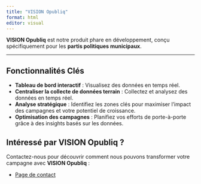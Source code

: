 ```yaml
---
title: "VISION Opubliq"
format: html
editor: visual
---
```


**VISION Opubliq** est notre produit phare en développement, conçu spécifiquement pour les **partis politiques municipaux**.

---

## Fonctionnalités Clés

- **Tableau de bord interactif** : Visualisez des données en temps réel.
- **Centraliser la collecte de données terrain** : Collectez et analysez des données en temps réel.
- **Analyse stratégique** : Identifiez les zones clés pour maximiser l’impact des campagnes et votre potentiel de croissance.
- **Optimisation des campagnes** : Planifiez vos efforts de porte-à-porte grâce à des insights basés sur les données.

## Intéressé par VISION Opubliq ?

Contactez-nous pour découvrir comment nous pouvons transformer votre campagne avec **VISION Opubliq** :

- [Page de contact](contact.html)